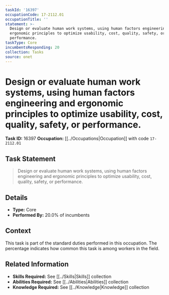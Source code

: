 ```yaml
---
taskId: '16397'
occupationCode: 17-2112.01
occupationTitle: ''
statement: >-
  Design or evaluate human work systems, using human factors engineering and
  ergonomic principles to optimize usability, cost, quality, safety, or
  performance.
taskType: Core
incumbentsResponding: 20
collection: Tasks
source: onet
---
```

# Design or evaluate human work systems, using human factors engineering and ergonomic principles to optimize usability, cost, quality, safety, or performance.

**Task ID:** 16397
**Occupation:** [[../Occupations|Occupation]] with code `17-2112.01`

## Task Statement

> Design or evaluate human work systems, using human factors engineering and ergonomic principles to optimize usability, cost, quality, safety, or performance.

## Details

- **Type:** Core
- **Performed By:** 20.0% of incumbents

## Context

This task is part of the standard duties performed in this occupation. The percentage indicates how common this task is among workers in the field.

## Related Information

- **Skills Required:** See [[../Skills|Skills]] collection
- **Abilities Required:** See [[../Abilities|Abilities]] collection
- **Knowledge Required:** See [[../Knowledge|Knowledge]] collection
